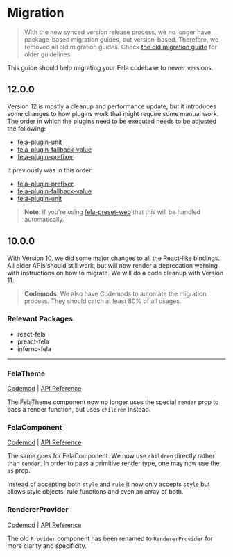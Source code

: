 # Migration

> With the new synced version release process, we no longer have package-based migration guides, but version-based. Therefore, we removed all old migration guides. Check [the old migration guide](https://github.com/robinweser/fela/blob/a08ea4fff080d8df1edf76909dea58ac49e9e536/MIGRATION.md) for older guidelines.

This guide should help migrating your Fela codebase to newer versions.

## 12.0.0

Version 12 is mostly a cleanup and performance update, but it introduces some changes to how plugins work that might require some manual work.<br />
The order in which the plugins need to be executed needs to be adjusted the following:

- [fela-plugin-unit](https://github.com/robinweser/fela/tree/master/packages/fela-plugin-unit)
- [fela-plugin-fallback-value](https://github.com/robinweser/fela/tree/master/packages/fela-plugin-fallback-value)
- [fela-plugin-prefixer](https://github.com/robinweser/fela/tree/master/packages/fela-plugin-prefixer)

It previously was in this order:

- [fela-plugin-prefixer](https://github.com/robinweser/fela/tree/master/packages/fela-plugin-prefixer)
- [fela-plugin-fallback-value](https://github.com/robinweser/fela/tree/master/packages/fela-plugin-fallback-value)
- [fela-plugin-unit](https://github.com/robinweser/fela/tree/master/packages/fela-plugin-unit)

> **Note**: If you're using [fela-preset-web](https://github.com/robinweser/fela/tree/master/packages/fela-preset-web) that this will be handled automatically.

## 10.0.0

With Version 10, we did some major changes to all the React-like bindings.<br/>
All older APIs should still work, but will now render a deprecation warning with instructions on how to migrate. We will do a code cleanup with Version 11.

> **Codemods**: We also have Codemods to automate the migration process. They should catch at least 80% of all usages.

### Relevant Packages

- react-fela
- preact-fela
- inferno-fela

---

### FelaTheme

[Codemod](https://github.com/robinweser/fela/tree/master/packages/fela-codemods#felatheme) | [API Reference](api/react-fela/FelaTheme)

The FelaTheme component now no longer uses the special `render` prop to pass a render function, but uses `children` instead.<br/>

### FelaComponent

[Codemod](https://github.com/robinweser/fela/tree/master/packages/fela-codemods#felacomponent) | [API Reference](api/react-fela/FelaComponent)

The same goes for FelaComponent. We now use `children` directly rather than `render`. In order to pass a primitive render type, one may now use the `as` prop.

Instead of accepting both `style` and `rule` it now only accepts `style` but allows style objects, rule functions and even an array of both.

### RendererProvider

[Codemod](https://github.com/robinweser/fela/tree/master/packages/fela-codemods#rendererprovider) | [API Reference](api/react-fela/RendererProvider)

The old `Provider` component has been renamed to `RendererProvider` for more clarity and specificity.
